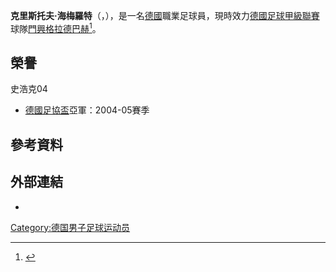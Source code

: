 {{noteTA
|G1=football
|G2=uefa
|G3=德甲
|1=zh-cn:海默罗特;zh-hk:希美羅夫;zh-tw:海梅羅特;
}}
{{Infobox football biography
| name                = 克里斯托夫·海梅羅特<br />Christofer Heimeroth
| image               = Christopher Heimeroth.jpg
| image_size          = 150px
| caption             = 2008年，效力[[门兴格拉德巴赫足球俱乐部|門興格拉德巴赫]]時的海梅羅特
| fullname            = Christofer Heimeroth
| birth_date          = {{birth date and age|1981|8|1|df=y}} 
| birth_place         = [[西德|西德]]，[[翁納|翁納]]
| height              = {{height|m=1.94}}
| position            = [[門將|門將]]
| currentclub         = [[门兴格拉德巴赫足球俱乐部|門興格拉德巴赫]]
| clubnumber          = 33
| youthyears1 = 1989–1995 | youthclubs1 = SG Massen
| youthyears2 = 1995–1996 | youthclubs2 = BSV Menden
| youthyears3 = 1996–1997 | youthclubs3 = [[多特蒙德足球俱樂部|多特蒙德]]
| youthyears4 = 1997–1999 | youthclubs4 = SF Oestrich-Iserlohn
| youthyears5 = 1999–2000 | youthclubs5 = [[沙尔克04足球俱乐部|沙尔克04]]
| years1 = 2000–2005 | clubs1 = [[沙爾克04二隊|-{zh-hans:沙尔克04二队; zh-hk:史浩克04二隊;zh-tw:沙爾克04二隊}-]] | caps1 = 85 | goals1 = 0
| years2 = 2004–2006 | clubs2 = [[沙尔克04足球俱乐部|沙尔克04]] | caps2 = 8 | goals2 = 0
| years3 = 2006–2007 | clubs3 = [[门兴格拉德巴赫足球俱乐部|門興格拉德巴赫]]二隊 | caps3 = 4 | goals3 = 0
| years4 = 2006– | clubs4 = [[门兴格拉德巴赫足球俱乐部|門興格拉德巴赫]] | caps4 = 68 | goals4 = 0
| nationalyears1 = 2002–2003 | nationalteam1 = [[德國21歲以下國家足球隊|德國 U21]] | nationalcaps1 = 4 | nationalgoals1 = 0
| pcupdate            = 2014-02-16
| ntupdate            = 
}}
'''克里斯托夫·海梅羅特'''（{{lang-de|Christofer Heimeroth}}，{{bd|1981年|8月1日}}），是一名[[德國|德國]]職業足球員，現時效力[[德國足球甲級聯賽|德國足球甲級聯賽]]球隊[[門興格拉德巴赫足球俱樂部|門興格拉德巴赫]]<ref>{{cite web | url = http://www.kicker.de/news/fussball/bundesliga/vereine/2011-12/26535/vereinsspieler_christofer-heimeroth.html | title = Heimeroth, Christofer | language = de | publisher = kicker.de | accessdate = 2011-08-15 | archive-date = 2018-10-03 | archive-url = https://web.archive.org/web/20181003023927/http://www.kicker.de/news/fussball/bundesliga/vereine/2011-12/26535/vereinsspieler_christofer-heimeroth.html | dead-url = no }}</ref>。

== 榮譽 ==
;{{flagicon|GER}} 史浩克04
* [[德國足協盃|德國足協盃]]亞軍：2004-05賽季

== 參考資料 ==
{{Reflist|2}}

== 外部連結 ==
* {{Fussballdaten|heimerothchristofer|Christofer Heimeroth}}

{{DEFAULTSORT: Heimeroth, Christofer}}
[[Category:德国男子足球运动员|Category:德国男子足球运动员]]